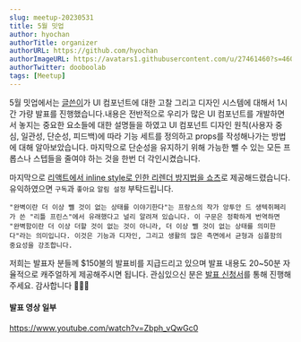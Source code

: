 ```yaml
---
slug: meetup-20230531
title: 5월 밋업
author: hyochan
authorTitle: organizer
authorURL: https://github.com/hyochan
authorImageURL: https://avatars1.githubusercontent.com/u/27461460?s=460&u=b5860875e26d33fd70fd210f4ea74f81cdf9d99b&v=4
authorTwitter: dooboolab
tags: [Meetup]
---
```



5월 밋업에서는 [글쓴이](https://github.com/hyochan)가 UI 컴포넌트에 대한 고찰 그리고 디자인 시스템에 대해서 1시간 가량 발표를 진행했습니다.내용은 전반적으로 우리가 많은 UI 컴포넌트를 개발하면서 놓지는 중요한 요소들에 대한 설명들을 하였고 UI 컴포넌트 디자인 원칙(사용자 중심, 일관성, 단순성, 피드백)에 따라 기능 세트를 정의하고 props를 작성해나가는 방법에 대해 알아보았습니다. 마지막으로 단순성을 유지하기 위해 가능한 뺄 수 있는 모든 프롭스나 스텝들을 줄여야 하는 것을 한번 더 각인시켰습니다.

마지막으로 [리액트에서 inline style로 인한 리렌더 방지법을 쇼츠](https://www.youtube.com/shorts/2RPtB9LgfIw)로 제공해드렸습니다. 유익하였으면 `구독`과 `좋아요` `알림 설정` 부탁드립니다.

```
"완벽이란 더 이상 뺄 것이 없는 상태를 이야기한다"는 프랑스의 작가 앙투안 드 생텍쥐페리가 쓴 "리틀 프린스"에서 유래했다고 널리 알려져 있습니다. 이 구문은 정확하게 번역하면 "완벽함이란 더 이상 더할 것이 없는 것이 아니라, 더 이상 뺄 것이 없는 상태를 의미한다"라는 의미입니다. 이것은 기능과 디자인, 그리고 생활의 많은 측면에서 균형과 심플함의 중요성을 강조합니다.
```

저희는 발표자 분들께 $150불의 발표비를 지급드리고 있으며 발표 내용도 20~50분 자율적으로 캐주얼하게 제공해주시면 됩니다. 관심있으신 분은 [발표 신청서](https://forms.gle/x6oAt28FnepAAJtp6)를 통해 진행해주세요. 감사합니다 🙇🏻‍♂️

#### 발표 영상 일부

https://www.youtube.com/watch?v=Zbph_vQwGc0

<AdFitMobileBanner
  unit="DAN-h9aPNdWQH8MvhaeY"
  className="adfit-middle-mobile-2023-05-31"
/>
